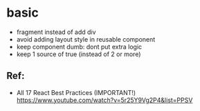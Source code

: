 # basic

- fragment instead of add div
- avoid adding layout style in reusable component
- keep component dumb: dont put extra logic
- keep 1 source of true (instead of 2 or more)

## Ref:

- All 17 React Best Practices (IMPORTANT!) https://www.youtube.com/watch?v=5r25Y9Vg2P4&list=PPSV
